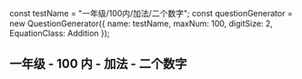 
const testName = "一年级/100内/加法/二个数字";
const questionGenerator = new QuestionGenerator({
	name: testName,
	maxNum: 100,
	digitSize: 2,
	EquationClass: Addition
});

<Meta title={testName} parameters={defaultDocParams()} />

## 一年级 - 100 内 - 加法 - 二个数字

<Canvas className="custom-docs-story">
	<QuizContainer questionGenerator={questionGenerator} />
</Canvas>
